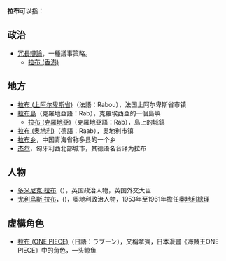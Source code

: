 '''拉布'''可以指：

==政治==
*[[冗長辯論|冗長辯論]]，一種議事策略。
**[[拉布_(香港)|拉布 (香港)]]

==地方==
*[[拉布_(上阿尔卑斯省)|拉布 (上阿尔卑斯省)]]（法語：Rabou），法国上阿尔卑斯省市镇
*[[拉布島|拉布島]]（克羅地亞語：Rab），克羅埃西亞的一個島嶼
**[[拉布_(克羅地亞)|拉布 (克羅地亞)]]（克羅地亞語：Rab），島上的城鎮
*[[拉布_(奥地利)|拉布 (奥地利)]]（德語：Raab），奥地利市镇
*[[拉布乡|拉布乡]]，中国青海省称多县的一个乡
*[[杰尔|杰尔]]，匈牙利西北部城市，其德语名{{lang|de|Raab}}音译为拉布

== 人物 ==
*[[多米尼克·拉布|多米尼克·拉布]]（{{Lang-en|Dominic Rennie Raab}}），英国政治人物，英国外交大臣
*[[尤利烏斯·拉布|尤利烏斯·拉布]]，({{lang-de|Julius Raab}})，奧地利政治人物，1953年至1961年擔任[[奧地利總理|奧地利總理]]

==虛構角色==
*[[拉布_(ONE_PIECE)|拉布 (ONE PIECE)]]（日語：ラブーン），又稱拿賓，日本漫畫《海賊王ONE PIECE》中的角色，一头鲸鱼

{{Disambig|Cat=二字消歧义}}